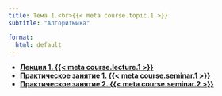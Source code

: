 ```yaml
---
title: Тема 1.<br>{{< meta course.topic.1 >}}
subtitle: "Алгоритмика"

format:
  html: default
---
```


- [**Лекция 1. {{< meta course.lecture.1 >}}**](lecture-01/index.qmd)
- [**Практическое занятие 1. {{< meta course.seminar.1 >}}**](seminar-01/index.qmd)
- [**Практическое занятие 2. {{< meta course.seminar.2 >}}**](seminar-02/index.qmd)
